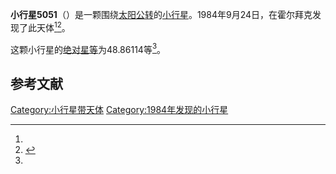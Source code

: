 {{Infobox planet
| bgcolour = #FFFFC0
| name = 5051 Ralph
| symbol = 
| image = 
| caption = 
| discovery = yes
| discovery_ref = 
| discoverer = {{link-en|保罗·詹森|Poul Jensen (astronomer)}}
| discovery_site = [[霍尔拜克|霍尔拜克]] 
| discovered = 1984年9月24日
| designations = yes
| mp_name = 
| named_after = 
| alt_names = 1984 SM/ 1949 OH1
| mp_category = [[主带小行星|主带小行星]]
| orbit_ref = <ref name="a">[http://ssd.jpl.nasa.gov/sbdb.cgi?sstr=5051 5051 Ralph] {{Wayback|url=http://ssd.jpl.nasa.gov/sbdb.cgi?sstr=5051 |date=20140815004114 }}，小行星數據庫瀏覽器（JPL Small-Body Database Browser）－[[美国国家航空航天局|美国国家航空航天局]]喷气推进实验室</ref>
| epoch = 2456400.5 (2013年4月18日更新)
| aphelion = {{convert|2.6221239|AU|km|3|abbr=on|lk=out}}
| perihelion = {{convert|1.9681789|AU|km|3|abbr=on}}
| semimajor = {{convert|2.2951514|AU|km|3|abbr=on}}
| eccentricity = 0.1424623
| period = 1270.034261 [[日|日]]<br />3.48[[儒略年|儒略年]]
| avg_speed = 
| inclination = 5.87057
| asc_node = 269.96073
| mean_anomaly = 
| arg_peri = 48.86114
| satellites = 
| physical_characteristics = yes
| dimensions = 
| mass = 
| density = 
| surface_grav = 
| escape_velocity = 
| sidereal_day = 
| axial_tilt = 
| pole_ecliptic_lat = 
| pole_ecliptic_lon = 
| albedo = 
| temperatures= 
| temp_name1 = 
| mean_temp_1 = 
| max_temp_1 = 
| temp_name2 = 
| max_temp_2 = 
| spectral_type = 
| abs_magnitude = 48.86114
}}

'''小行星5051'''（{{lang-en|5051 Ralph}}）是一颗围绕[[太阳|太阳]][[公转|公转]]的[[小行星|小行星]]。1984年9月24日，{{link-en|保罗·詹森|Poul Jensen (astronomer)}}在霍尔拜克发现了此天体<ref name="a" /><ref>{{cite news|title=小行星列表|url=http://cfa-www.harvard.edu/iau/lists/NumberedMPs.txt|accessdate=2013-07-08|newspaper=哈佛大学|archive-date=2008-05-17|archive-url=https://web.archive.org/web/20080517010638/http://cfa-www.harvard.edu/iau/lists/NumberedMPs.txt|dead-url=no}}</ref>。

这颗小行星的[[绝对星等|绝对星等]]为48.86114等<ref name="a" />。

==参考文献==
{{reflist}}
{{Minor Planet Number|[[小行星5050|小行星5050]]|[[小行星5052|小行星5052]]}}

{{小天体}}

[[Category:小行星带天体|Category:小行星带天体]]
[[Category:1984年发现的小行星|Category:1984年发现的小行星]]

{{asteroid-stub}}